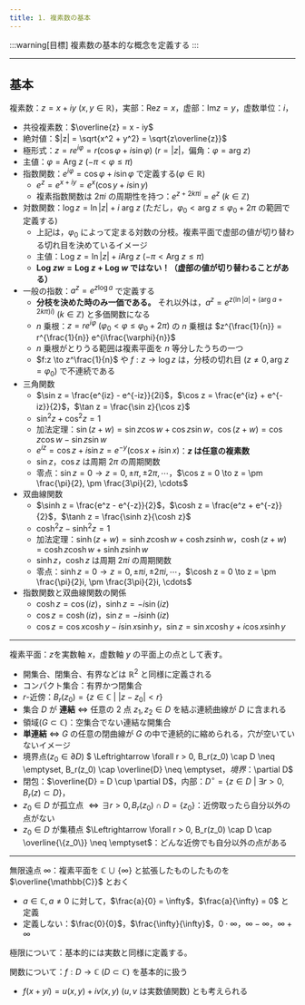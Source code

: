 ```yaml
---
title: 1. 複素数の基本
---
```


:::warning[目標]
複素数の基本的な概念を定義する
:::

---
## 基本
複素数：$z = x + iy~(x,y \in \mathbb{R})$，実部：$\text{Re}z = x$，虚部：$\text{Im}z = y$，虚数単位：$i$，
- 共役複素数：$\overline{z} = x - iy$
- 絶対値：$|z| = \sqrt{x^2 + y^2} = \sqrt{z\overline{z}}$
- 極形式：$z = re^{i\varphi} = r(\cos\varphi + i\sin\varphi)~(r = |z|$，偏角：$\varphi = \text{arg}~z)$
- 主値：$\varphi = \text{Arg}~z~(-\pi < \varphi \leq \pi)$
- 指数関数：$e^{i\varphi} = \cos\varphi + i\sin\varphi$ で定義する($\varphi \in \mathbb{R}$)
    - $e^z = e^{x + iy} = e^x(\cos y + i\sin y)$
    - 複素指数関数は $2\pi i$ の周期性を持つ：$e^{z + 2 k \pi i} = e^z~(k \in \mathbb{Z})$
- 対数関数：$\log z = \ln |z| + i~\text{arg}~z$ (ただし，$\varphi_0 < \text{arg}~z \leq \varphi_0 + 2\pi$ の範囲で定義する)
    - 上記は，$\varphi_0$ によって定まる対数の分枝。複素平面で虚部の値が切り替わる切れ目を決めているイメージ
    - 主値：$\text{Log}~z = \ln |z| + i\text{Arg}~z~(-\pi < \text{Arg}~z \leq \pi)$
    - **$\text{Log}~zw = \text{Log}~z + \text{Log}~w$ ではない！（虚部の値が切り替わることがある）**
- 一般の指数：$a^z = e^{z \log a}$ で定義する
    - **分枝を決めた時のみ一価である。** それ以外は，$a^z = e^{z(\ln |a| + (\text{arg}~a + 2k\pi)i)}~(k \in \mathbb{Z})$ と多価関数になる
    - $n$ 乗根：$z = re^{i\varphi}~(\varphi_0 < \varphi \leq \varphi_0 + 2\pi)$ の $n$ 乗根は 
    $z^{\frac{1}{n}} = r^{\frac{1}{n}} e^{i\frac{\varphi}{n}}$
    - $n$ 乗根がとりうる範囲は複素平面を $n$ 等分したうちの一つ
    - $f:z \to z^\frac{1}{n}$ や $f: z \to \log z$ は，分枝の切れ目 ($z \neq 0, \text{arg}~z = \varphi_0$) で不連続である
- 三角関数
    - $\sin z = \frac{e^{iz} - e^{-iz}}{2i}$，$\cos z = \frac{e^{iz} + e^{-iz}}{2}$，$\tan z = \frac{\sin z}{\cos z}$
    - $\sin^2 z + \cos^2 z = 1$
    - 加法定理：$\sin(z + w) = \sin z \cos w + \cos z \sin w$，$\cos(z + w) = \cos z \cos w - \sin z \sin w$
    - $e^{iz} = \cos z + i\sin z = e^{-y}(\cos x + i\sin x)$：**$z$ は任意の複素数**
    - $\sin z$，$\cos z$ は周期 $2\pi$ の周期関数
    - 零点：$\sin z = 0 \to z = 0, \pm \pi, \pm 2\pi, \cdots$，$\cos z = 0 \to z = \pm \frac{\pi}{2}, \pm \frac{3\pi}{2}, \cdots$
- 双曲線関数
    - $\sinh z = \frac{e^z - e^{-z}}{2}$，$\cosh z = \frac{e^z + e^{-z}}{2}$，$\tanh z = \frac{\sinh z}{\cosh z}$
    - $\cosh^2 z - \sinh^2 z = 1$
    - 加法定理：$\sinh(z + w) = \sinh z \cosh w + \cosh z \sinh w$，$\cosh(z + w) = \cosh z \cosh w + \sinh z \sinh w$
    - $\sinh z$，$\cosh z$ は周期 $2\pi i$ の周期関数
    - 零点：$\sinh z = 0 \to z = 0, \pm \pi i, \pm 2\pi i, \cdots$，$\cosh z = 0 \to z = \pm \frac{\pi}{2}i, \pm \frac{3\pi}{2}i, \cdots$
- 指数関数と双曲線関数の関係
    - $\cosh z = \cos(iz)$，$\sinh z = -i\sin(iz)$
    - $\cos z = \cosh(iz)$，$\sin z = -i\sinh(iz)$
    - $\cos z = \cos x \cosh y - i \sin x \sinh y$，$\sin z = \sin x \cosh y + i \cos x \sinh y$

---
複素平面：$z$を実数軸 $x$，虚数軸 $y$ の平面上の点として表す。
- 開集合、閉集合、有界などは $\mathbb{R}^2$ と同様に定義される
- コンパクト集合：有界かつ閉集合
- $r$-近傍：$B_r(z_0) = \{z \in \mathbb{C}~|~|z - z_0| < r\}$
- 集合 $D$ が **連結** $\Leftrightarrow$ 任意の $2$ 点 $z_1, z_2 \in D$ を結ぶ連続曲線が $D$ に含まれる
- 領域($G \subset \mathbb{C}$)：空集合でない連結な開集合
- **単連結** $\Leftrightarrow$ $G$ の任意の閉曲線が $G$ の中で連続的に縮められる，穴が空いていないイメージ
- 境界点($z_0 \in \partial D)$ $ \Leftrightarrow \forall r > 0, B_r(z_0) \cap D \neq \emptyset, B_r(z_0) \cap \overline{D} \neq \emptyset$，
境界：$\partial D$
- 閉包：$\overline{D} = D \cup \partial D$，内部：$D^\circ = \{z \in D~|~\exists r > 0, B_r(z) \subset D\}$，
- $z_0 \in D$ が孤立点 $\Leftrightarrow \exists r > 0, B_r(z_0) \cap D = \{z_0\}$：近傍取ったら自分以外の点がない
- $z_0 \in D$ が集積点 $\Leftrightarrow \forall r > 0, B_r(z_0) \cap D \cap \overline{\{z_0\}} \neq \emptyset$：どんな近傍でも自分以外の点がある

---
無限遠点 $\infty$：複素平面を $\mathbb{C} \cup \{\infty\}$ と拡張したものしたものを $\overline{\mathbb{C}}$ とおく
- $a\in \mathbb{C}, a \neq 0$ に対して，$\frac{a}{0} = \infty$，$\frac{a}{\infty} = 0$ と定義
- 定義しない：$\frac{0}{0}$，$\frac{\infty}{\infty}$，$0 \cdot \infty$，$\infty - \infty$，$\infty + \infty$

極限について：基本的には実数と同様に定義する。

関数について：$f:D \to \mathbb{C}~(D \subset \mathbb{C})$ を基本的に扱う
- $f(x + yi) = u(x,y) + iv(x,y)$ ($u,v$ は実数値関数) とも考えられる
